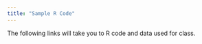 ```yaml
---
title: "Sample R Code"
---
```


The following links will take you to R code and data used for class.

